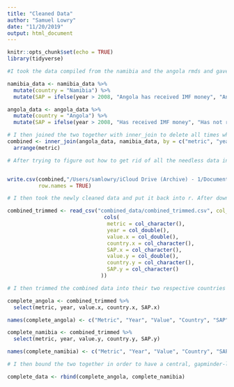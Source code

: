 ```yaml
---
title: "Cleaned Data"
author: "Samuel Lowry"
date: "11/20/2019"
output: html_document
---
```


```r
knitr::opts_chunk$set(echo = TRUE)
library(tidyverse)
```

```r
#I took the data compiled from the namibia and the angola rmds and gave them additional columns. One is country and the other specifies whether or not the year is one where Angola received IMF funding yet.

namibia_data <- namibia_data %>% 
  mutate(country = "Namibia") %>% 
  mutate(SAP = ifelse(year > 2008, "Angola has received IMF money", "Angola has not received IMF money"))

angola_data <- angola_data %>% 
  mutate(country = "Angola") %>% 
  mutate(SAP = ifelse(year > 2008, "Has received IMF money", "Has not received IMF money"))
```

```r
# I then joined the two together with inner_join to delete all times where they did not match up. 
combined <- inner_join(angola_data, namibia_data, by = c("metric", "year")) %>% 
  arrange(metric) 
```

```r
# After trying to figure out how to get rid of all the needless data in r I resolved that since I am gonna have to read through it all manually, it would be fine to do it in excel, so I used this link to export it! https://datatofish.com/export-dataframe-to-csv-in-r/ . I then went through the data and deleted all that was not needed for my project. This will have to change based upon your filepath!


write.csv(combined,"/Users/samlowry/iCloud Drive (Archive) - 1/Documents/rstudio/gov_1005_final_project/combined_data/combined_untrimmed.csv", 
          row.names = TRUE)
```

```r
# I then took the newly cleaned data and put it back into r. After downloading it as a csv and then putting it into the combined_data folder with combined_trimmed as the name. 

combined_trimmed <- read_csv("combined_data/combined_trimmed.csv", col_types = 
                               cols(
                                metric = col_character(),
                                year = col_double(),
                                value.x = col_double(),
                                country.x = col_character(),
                                SAP.x = col_character(),
                                value.y = col_double(),
                                country.y = col_character(),
                                SAP.y = col_character()
                              )) 
```

```r
# I then trimmed the combined data into their two respective countries and gave them proper labels. 

complete_angola <- combined_trimmed %>% 
  select(metric, year, value.x, country.x, SAP.x)

names(complete_angola) <- c("Metric", "Year", "Value", "Country", "SAP")

complete_namibia <- combined_trimmed %>% 
  select(metric, year, value.y, country.y, SAP.y)

names(complete_namibia) <- c("Metric", "Year", "Value", "Country", "SAP")
```

```r
# I then bound the two together in order to have a central, gapminder-like dataframe. 

complete_data <- rbind(complete_angola, complete_namibia)
```

